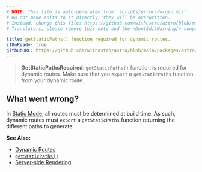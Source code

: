 ```yaml
---
# NOTE: This file is auto-generated from 'scripts/error-docgen.mjs'
# Do not make edits to it directly, they will be overwritten.
# Instead, change this file: https://github.com/withastro/astro/blob/main/packages/astro/src/core/errors/errors-data.ts
# Translators, please remove this note and the <DontEditWarning/> component.

title: getStaticPaths() function required for dynamic routes.
i18nReady: true
githubURL: https://github.com/withastro/astro/blob/main/packages/astro/src/core/errors/errors-data.ts
---
```


<DontEditWarning />


> **GetStaticPathsRequired**: `getStaticPaths()` function is required for dynamic routes. Make sure that you `export` a `getStaticPaths` function from your dynamic route.

## What went wrong?
In [Static Mode](/en/core-concepts/routing/#static-ssg-mode), all routes must be determined at build time. As such, dynamic routes must `export` a `getStaticPaths` function returning the different paths to generate.

**See Also:**
-  [Dynamic Routes](/en/core-concepts/routing/#dynamic-routes)
-  [`getStaticPaths()`](/en/reference/api-reference/#getstaticpaths)
-  [Server-side Rendering](/en/guides/server-side-rendering/)
